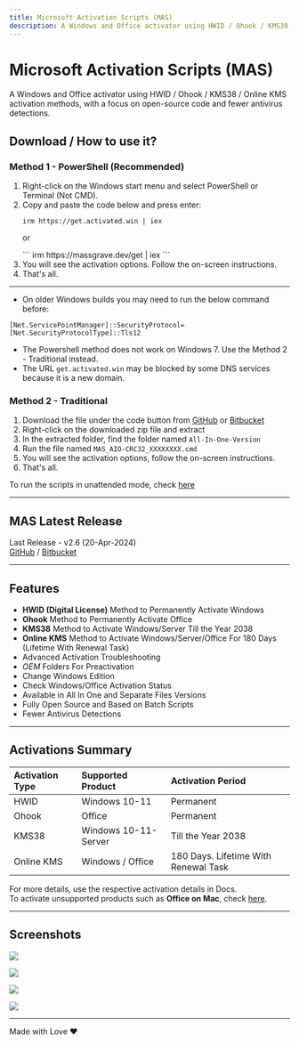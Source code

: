 ```yaml
---
title: Microsoft Activation Scripts (MAS)
description: A Windows and Office activator using HWID / Ohook / KMS38 / Online KMS activation methods, with a focus on open-source code and fewer antivirus detections.
---
```



# Microsoft Activation Scripts (MAS)

A Windows and Office activator using HWID / Ohook / KMS38 / Online KMS activation methods, with a focus on open-source code and fewer antivirus detections.

## Download / How to use it?  
### Method 1 - PowerShell (Recommended)  

<Steps>

1. Right-click on the Windows start menu and select PowerShell or Terminal (Not CMD).
2. Copy and paste the code below and press enter:
    ```
    irm https://get.activated.win | iex
    ```
    <p>or</p>  
    ```
    irm https://massgrave.dev/get | iex
    ```
3. You will see the activation options. Follow the on-screen instructions.
4. That's all.

</Steps>

---

- On older Windows builds you may need to run the below command before: 
```
[Net.ServicePointManager]::SecurityProtocol=[Net.SecurityProtocolType]::Tls12
```
- The Powershell method does not work on Windows 7. Use the Method 2 - Traditional instead.  
- The URL `get.activated.win` may be blocked by some DNS services because it is a new domain.

### Method 2 - Traditional  

<Steps>

1. Download the file under the code button from [GitHub](https://github.com/massgravel/Microsoft-Activation-Scripts) or [Bitbucket](https://bitbucket.org/WindowsAddict/microsoft-activation-scripts)
2. Right-click on the downloaded zip file and extract
3. In the extracted folder, find the folder named `All-In-One-Version`
4. Run the file named `MAS_AIO-CRC32_XXXXXXXX.cmd`
5. You will see the activation options, follow the on-screen instructions.
6. That's all.

</Steps>

To run the scripts in unattended mode, check [here](/docs/command_line_switches)

------------------------------------------------------------------------

## MAS Latest Release

Last Release - v2.6 (20-Apr-2024)  
[GitHub](https://github.com/massgravel/Microsoft-Activation-Scripts) / [Bitbucket](https://bitbucket.org/WindowsAddict/microsoft-activation-scripts)

------------------------------------------------------------------------

## Features

-   **HWID (Digital License)** Method to Permanently Activate Windows
-   **Ohook** Method to Permanently Activate Office
-   **KMS38** Method to Activate Windows/Server Till the Year 2038
-   **Online KMS** Method to Activate Windows/Server/Office For 180 Days (Lifetime With Renewal Task)
-   Advanced Activation Troubleshooting
-   $OEM$ Folders For Preactivation
-   Change Windows Edition
-   Check Windows/Office Activation Status
-   Available in All In One and Separate Files Versions
-   Fully Open Source and Based on Batch Scripts
-   Fewer Antivirus Detections

------------------------------------------------------------------------

## Activations Summary

| Activation Type | Supported Product    | Activation Period                    |
|:----------------|:---------------------|:-------------------------------------|
| HWID            | Windows 10-11        | Permanent                            |
| Ohook           | Office               | Permanent                            |
| KMS38           | Windows 10-11-Server | Till the Year 2038                   |
| Online KMS      | Windows / Office     | 180 Days. Lifetime With Renewal Task |

For more details, use the respective activation details in Docs.  
To activate unsupported products such as **Office on Mac**, check [here](/unsupported_products_activation).

------------------------------------------------------------------------

## Screenshots

![](@/assets/MAS_AIO.png)

![](@/assets/MAS_HWID.png)

![](@/assets/MAS_Ohook.png)

![](@/assets/MAS_Troubleshoot.png)

------------------------------------------------------------------------

Made with Love ❤️